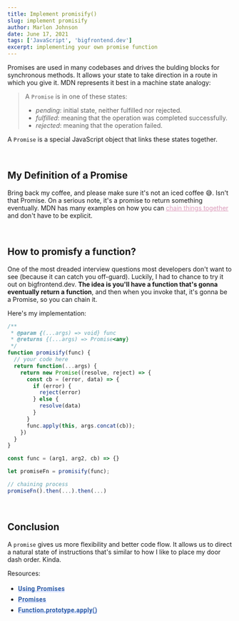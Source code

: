 ```yaml
---
title: Implement promisify()
slug: implement promisify
author: Marlon Johnson
date: June 17, 2021
tags: ['JavaScript', 'bigfrontend.dev']
excerpt: implementing your own promise function
---
```


Promises are used in many codebases and drives the bulding blocks for synchronous methods. It allows
your state to take direction in a route in which you give it. MDN represents it best in a machine state analogy:

> A `Promise` is in one of these states:
>
> - _pending_: initial state, neither fulfilled nor rejected.
> - _fulfilled_: meaning that the operation was completed successfully.
> - _rejected_: meaning that the operation failed.

A `Promise` is a special JavaScript object that links these states together.

<br />

## My Definition of a Promise

Bring back my coffee, and please make sure it's not an iced coffee 😅. Isn't that Promise.
On a serious note, it's a promise to return something eventually. MDN has many examples on how you can <a style="color: #db99b9;" rel="noopener noreferrer" href="https://developer.mozilla.org/en-US/docs/Web/JavaScript/Guide/Using_promises" target="_blank">chain things together</a> and don't have to be explicit.

<br />

## How to promisfy a function?

One of the most dreaded interview questions most developers don't want to see (because it can catch you off-guard). Luckily, I had to chance to try it out on bigfrontend.dev. **The idea is you'll have a function that's gonna eventually return a function**,
and then when you invoke that, it's gonna be a Promise, so you can chain it.

Here's my implementation:

```js {8-9,26}
/**
 * @param {(...args) => void} func
 * @returns {(...args) => Promise<any}
 */
function promisify(func) {
  // your code here
  return function(...args) {
    return new Promise((resolve, reject) => {
      const cb = (error, data) => {
        if (error) {
          reject(error)
        } else {
          resolve(data)
        }
      }
      func.apply(this, args.concat(cb));
    })
  }
}

const func = (arg1, arg2, cb) => {}

let promiseFn = promisify(func);

// chaining process
promiseFn().then(...).then(...)
```

<br />

## Conclusion

A `promise` gives us more flexibility and better code flow. It allows us to direct a natural state of instructions that's similar to how I like to place my door dash order. Kinda.

Resources:

<ul>

<li>
  <a
    href="https://developer.mozilla.org/en-US/docs/Web/JavaScript/Guide/Using_promises"
    style="background-image: linear-gradient(transparent 70%,#dbe4ff 0);
box-sizing: border-box;
color: #2a5aa7;
cursor: pointer;
font-family: Roboto,sans-serif;
font-weight: 700;
letter-spacing: .4px;
line-height: 24px;
text-decoration: none;width:max-content;a:hover
{color: #222;}"
    target="_blank"
    rel="noopener noreferrer"
  >
    Using Promises
  </a>
</li>

<li>
  <a
    href="https://developer.mozilla.org/en-US/docs/Web/JavaScript/Reference/Global_Objects/Promise"
    style="background-image: linear-gradient(transparent 70%,#dbe4ff 0);
box-sizing: border-box;
color: #2a5aa7;
cursor: pointer;
font-family: Roboto,sans-serif;
font-weight: 700;
letter-spacing: .4px;
line-height: 24px;
text-decoration: none;width:max-content;a:hover
{color: #222;}"
    target="_blank"
    rel="noopener noreferrer"
  >
    Promises
  </a>
</li>

<li>
  <a
    href="https://developer.mozilla.org/en-US/docs/Web/JavaScript/Reference/Global_Objects/Function/apply"
    style="background-image: linear-gradient(transparent 70%,#dbe4ff 0);
box-sizing: border-box;
color: #2a5aa7;
cursor: pointer;
font-family: Roboto,sans-serif;
font-weight: 700;
letter-spacing: .4px;
line-height: 24px;
text-decoration: none;width:max-content;a:hover
{color: #222;}"
    target="_blank"
    rel="noopener noreferrer"
  >
    Function.prototype.apply()
  </a>
</li>

</ul>
